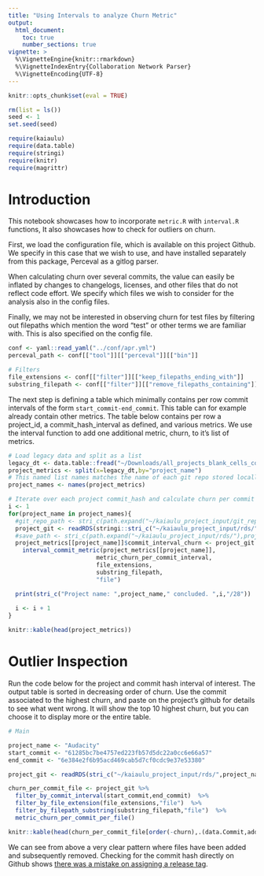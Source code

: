 ```yaml
---
title: "Using Intervals to analyze Churn Metric"
output: 
  html_document:
    toc: true
    number_sections: true
vignette: >
  %\VignetteEngine{knitr::rmarkdown}
  %\VignetteIndexEntry{Collaboration Network Parser}
  %\VignetteEncoding{UTF-8}
---
```


```r
knitr::opts_chunk$set(eval = TRUE)
```

```r
rm(list = ls())
seed <- 1
set.seed(seed)
```

```r
require(kaiaulu)
require(data.table)
require(stringi)
require(knitr)
require(magrittr)
```


# Introduction

This notebook showcases how to incorporate `metric.R` with `interval.R` functions, It also showcases how to check for outliers on churn.

First, we load the configuration file, which is available on this project Github. We specify in this case that we wish to use, and have installed separately from this package, Perceval as a gitlog parser. 

When calculating churn over several commits, the value can easily be inflated by changes to changelogs, licenses, and other files that do not reflect code effort. We specify which files we wish to consider for the analysis also in the config files. 

Finally, we may not be interested in observing churn for test files by filtering out filepaths which mention the word "test" or other terms we are familiar with. This is also specified on the config file. 

```r
conf <- yaml::read_yaml("../conf/apr.yml")
perceval_path <- conf[["tool"]][["perceval"]][["bin"]]

# Filters
file_extensions <- conf[["filter"]][["keep_filepaths_ending_with"]]
substring_filepath <- conf[["filter"]][["remove_filepaths_containing"]]
```

The next step is defining a table which minimally contains per row commit intervals of the form `start_commit-end_commit`. This table can for example already contain other metrics. The table below contains per row a project_id, a commit_hash_interval as defined, and various metrics. We use the interval function to add one additional metric, churn, to it's list of metrics.

```r
# Load legacy data and split as a list
legacy_dt <- data.table::fread("~/Downloads/all_projects_blank_cells_corrected.csv")
project_metrics <- split(x=legacy_dt,by="project_name")
# This named list names matches the name of each git repo stored locally.
project_names <- names(project_metrics)

# Iterate over each project commit_hash and calculate churn per commit per file
i <- 1
for(project_name in project_names){
  #git_repo_path <- stri_c(path.expand("~/kaiaulu_project_input/git_repos/"),project_name,"/.git")
  project_git <- readRDS(stringi::stri_c("~/kaiaulu_project_input/rds/",project_name,"_git.rds"))
  #save_path <- stri_c(path.expand("~/kaiaulu_project_input/rds/"),project_name,"_git.rds")
  project_metrics[[project_name]]$commit_interval_churn <- project_git %>%
    interval_commit_metric(project_metrics[[project_name]],
                         metric_churn_per_commit_interval,
                         file_extensions,
                         substring_filepath,
                         "file")

  print(stri_c("Project name: ",project_name," concluded. ",i,"/28"))
  
  i <- i + 1
}

```

```r
knitr::kable(head(project_metrics))
```

# Outlier Inspection

Run the code below for the project and commit hash interval of interest. The output table is sorted in decreasing order of churn. Use the commit associated to the highest churn, and paste on the project's github for details to see what went wrong. It will show the top 10 highest churn, but you can choose it to display more or the entire table.

```r

# Main

project_name <- "Audacity"
start_commit <- "61285bc7be4757ed223fb57d5dc22a0cc6e66a57"
end_commit <- "6e384e2f6b95acd469cab5d7cf0cdc9e37e53380"

project_git <- readRDS(stri_c("~/kaiaulu_project_input/rds/",project_name,"_git.rds"))

churn_per_commit_file <- project_git %>% 
  filter_by_commit_interval(start_commit,end_commit)  %>% 
  filter_by_file_extension(file_extensions,"file")  %>% 
  filter_by_filepath_substring(substring_filepath,"file")  %>% 
  metric_churn_per_commit_per_file()

knitr::kable(head(churn_per_commit_file[order(-churn),.(data.Commit,added,removed,churn)]))
```

We can see from above a very clear pattern where files have been added and subsequently removed. Checking for the commit hash directly on Github shows [there was a mistake on assigning a release tag](https://github.com/audacity/audacity/commit/6d9489c4758f95ab9bf0306d4adb0e91022235a7).
